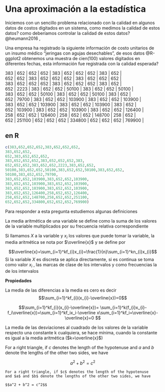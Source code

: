# Una aproximación a la estadística

Iniciemos con un sencillo problema relacionado con la calidad en algunos datos de costos digitados en un sistema, como medimos la calidad de estos datos? como deberíamos controlar la calidad de estos datos? @heumann2016 ,

Una empresa ha registrado la siguiente información de costo unitarios de un insumo médico "jeringas con agujas desechables", de esos datos @R-ggplot2 obtenemos una muestra de cien(100) valores digitados en diferentes fechas, esta información fue registrada con la calidad esperada?

| 383 \| 652 \| 652 \| 652 \| 383 \| 652 \| 652 \| 652 \| 383 \| 652 \|
| 652 \| 652 \| 383 \| 652 \| 652 \| 652 \| 383 \| 652 \| 652 \| 652 \|
| 383 \| 652 \| 652 \| 652 \| 383 \| 652 \| 652 \| 652 \| 383 \| 652 \|
| 652 \| 2223 \| 383 \| 652 \| 652 \| 50100 \| 383 \| 652 \| 652 \| 50100 \|
| 383 \| 652 \| 652 \| 50100 \| 383 \| 652 \| 652 \| 50100 \| 383 \| 652 \|
| 652 \| 79700 \| 383 \| 652 \| 652 \| 103900 \| 383 \| 652 \| 652 \| 103900 \|
| 383 \| 652 \| 652 \| 103900 \| 383 \| 652 \| 652 \| 103900 \| 383 \| 652 \|
| 652 \| 103900 \| 383 \| 652 \| 652 \| 103900 \| 383 \| 652 \| 652 \| 126400 \|
| 258 \| 652 \| 652 \| 126400 \| 258 \| 652 \| 652 \| 148700 \| 258 \| 652 \|
| 652 \| 251100 \| 652 \| 652 \| 652 \| 334800 \| 652 \| 652 \| 652 \| 769900 \|

## en R

```r
c(383,652,652,652,383,652,652,652,
383,652,652,
652,383,652,652,652,
383,652,652,652,383,652,652,652,383,
652,652,652,383,652,652,2223,383,652,652,
50100,383,652,652,50100,383,652,652,50100,383,652,652,
50100,383,652,652,79700,
383,652,652,103900,383,652,652,103900,
383,652,652,103900,383,652,652,103900,
383,652,652,103900,383,652,652,103900,
383,652,652,126400,258,652,652,126400,
258,652,652,148700,258,652,652,251100,
652,652,652,334800,652,652,652,769900) 
```

Para responder a esta pregunta estudiemos algunas definiciones

::: {#defmedia .definition}
La media aritmética de una variable se define como la suma de los valores de la variable multiplicados por su frecuencia relativa correspondiente

Si llamamos $X$ a la variable y $x_i$ los valores que puede tomar la variable, la media aritmética se nota por $\overline{x}$ y se define por

$$\overline{x}=\sum_{i=1}^kf_{i}x_{i}=\frac{1}{n}\sum_{i=1}^kn_{i}x_{i}$$ Si la variable $X$ es discreta se aplica directamente, si es continua se toma como valor $x_i$ , las marcas de clase de los intervalos y como frecuencias la de los intervalos
:::

**Propiedades**

La media de las diferencias a la media es cero es decir $$\sum_{i=1}^kf_{i}(x_{i}-\overline{x})=0$$

::: proof
$$\sum_{i=1}^kf_{i}(x_{i}-\overline{x})= \sum_{i=1}^k(f_{i}x_{i}-f_i\overline{x})=\sum_{i=1}^kf_ix_i-\overline x\sum_{i=1}^kf_i=\overline{x}-\overline{x}=0 $$
:::

::: remark
La media de las desviaciones al cuadrado de los valores de la variable respecto una constante k cualquiera, se hace mínima, cuando la constante es igual a la media aritmética ($k=\overline{x}$)
:::

::: definition
For a right triangle, if $c$ denotes the length of the hypotenuse and $a$ and $b$ denote the lengths of the other two sides, we have

$$a^2 + b^2 = c^2$$
:::

```theorem
For a right triangle, if $c$ denotes the length of the hypotenuse
and $a$ and $b$ denote the lengths of the other two sides, we have

$$a^2 + b^2 = c^2$$
```
